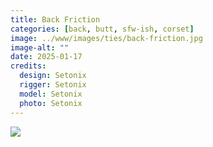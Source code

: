 ```yaml
---
title: Back Friction
categories: [back, butt, sfw-ish, corset]
image: ../www/images/ties/back-friction.jpg
image-alt: ""
date: 2025-01-17
credits: 
  design: Setonix
  rigger: Setonix
  model: Setonix
  photo: Setonix
---
```


![](../www/images/ties/back-friction.jpg)

